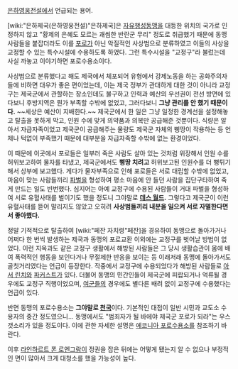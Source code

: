 [[은하영웅전설]]에서 언급되는 용어.

[wiki:"은하제국(은하영웅전설)"은하제국]은 [[자유행성동맹]]을 대등한 위치의 국가로 인정하지 않고 "황제의 은혜도 모르는 괘씸한 반란군 무리" 정도로 취급했기 때문에 동맹 사람들을 붙잡더라도 이를 [[포로]]가 아닌 악질적인 사상범으로 분류하였고 이들의 사상을 교정할 수 있는 특수시설에 수용하도록 하였다. 그런 특수시설을 "교정구"라 불렀는데 사실 까놓고 이야기하면 포로수용소이다.

사상범으로 분류했다고 해도 제국에서 체포되어 유형에서 강제노동을 하는 공화주의자들에 비하면 대우가 좋은 편이었는데, 이는 제국 정부가 관대하게 대한 것이 아니라 교정구는 제국군에서 관할하는 장소인데도 불구하고 인력과 예산의 우선권이 전선 방면에 있다보니 후방지역은 뭔가 부족할 수밖에 없었고, 그러다보니 '''그냥 관리를 안 했기 때문이다.''' ~~세상은 예산이 지배한다.~~
제국군에서 한 일은 그냥 일정한 경계선을 설정해놓고 탈출을 못하게 막고, 인원 수에 맞게 의약품과 의복만 공급해준 것뿐이다. 식량은 알아서 자급자족이었고 제국군이 공급해주는 물량도 제국군 자체의 삥땅이 작용하는 등 언제나 턱없이 부족했기 때문에 대부분을 자급자족할 수밖에 없는 환경이었다.

이 때문에 이곳에서 포로들은 일부러 죽은 사람도 살아 있는 것처럼 위장해서 인원 수를 허위보고하여 물자를 타냈고, 제국군에서도 '''삥땅 치려고''' 허위보고된 인원수를 더 뻥튀기해서 상부에 보고했다. 게다가 물자부족으로 인해 포로들은 서로 대립할 수밖에 없었고, 마음이 맞는 사람들끼리 [[파벌]]을 형성하여 평소 마음에 안 들던 사람을 집단구타하여 죽게 만드는 일도 빈번했다. 심지어는 아예 교정구에 수용된 사람들이 거대 파벌을 형성하여 서로 유혈사태를 벌이기도 했을 정도니 그야말로 '''[[데스 월드]].''' 그렇다고 제국군이 이런 유혈사태를 뜯어 말리지도 않았고 오히려 '''사상범들끼리 내분을 일으켜 서로 자멸한다면서 좋아했다.'''

정말 기적적으로 탈출하여 [wiki:"페잔 자치령"페잔]을 경유하여 동맹으로 돌아가거나 어쩌다 한 번씩 발생하는 제국과 동맹의 포로교환 이외에는 교정구를 벗어날 방법이 없었다. 이런 지옥과도 같은 교정구 생활에서 해방된 사람들은 그 당시 생활습관이 몸에 배여 폭력적인 행동을 보인다거나 무절제한 반응을 보이는 등 이래저래 동맹에 돌아가서도 골칫거리였다는 언급이 등장한다.
작중에서 교정구에 수용되었다가 해방된 사람들로 [[아서 린치]]와 [[파커스트]]가 있다. 더불어 동맹의 민간인들이 제국군에 피랍되거나 억류될 경우에도 교정구 직행이었으며, [[여군]]들의 경우에도 별다른 배려 없이 교정구에 수용했다는 언급이 있다.

반면 동맹의 포로수용소는 '''그야말로 [[천국]]'''이다. 기본적인 대접이 일반 시민과 교도소 수용자의 중간 정도였으니... 동맹에서도 "범죄자가 될 바에야 제국군 포로가 되라"는 우스갯소리가 있을 정도이다. 이에 관한 자세한 설명은 [[에코니아 포로수용소]]를 참조하기 바란다.

이후 [[라인하르트 폰 로엔그람]]이 정권을 잡은 뒤에는 어떻게 됐는지 알 수 없으나 부정적인 면이 많아서 크게 대청소를 했을 가능성이 높다.
